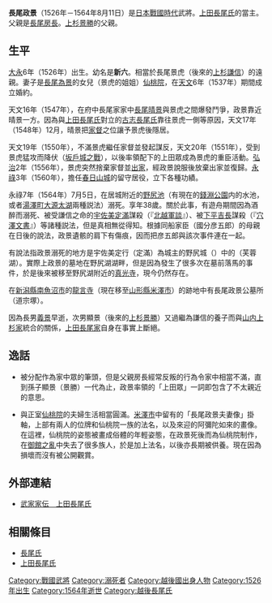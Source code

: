 {{Otheruses|長尾景廣|subject=[[上田長尾氏|上田長尾氏]]的長尾政景|other=[[白井長尾氏|白井長尾氏]]的長尾政景}}
{{日本武士
|名稱= 長尾 政景
|圖片名稱= 
|圖片大小= 
|圖片說明= 
|時代= [[日本戰國時代|日本戰國時代]]
|出生日期= [[大永|大永]]6年（1526年）
|出生地點= 
|逝世日期= [[永祿|永祿]]7年7月5日（1564年8月21日）
|逝世地點= 
|假名= 
|羅馬字= 
|幼名= 新六
|改名= 
|别名= 六郎、新五郎（通稱）
|諡号= 
|神号= 
|戒名= 道宗
|洗禮名= 
|墓所= [[新潟縣|新潟縣]][[南魚沼市|南魚沼市]]的長尾政景公墓所<BR>[[長野縣|長野縣]][[上水內郡|上水內郡]][[信濃町|信濃町]]的長尾政景之墓
|朝廷官位= [[越前守|越前守]]
|幕府職位= 
|主君= [[長尾晴景|長尾晴景]]→[[長尾景虎|景虎]]
|藩= 
|氏族= [[上田長尾家|上田長尾家]]
|父母= 父：[[長尾房長|長尾房長]]
|養父= 
|養母= 
|兄弟= 兄：[[通天存達|通天存達]]<BR>弟：[[大井田景國|大井田景國]]
|姐妹= 妹：[[市河信房|市河信房]]室、[[安田長秀|安田長秀]]室
|正室= [[仙桃院|仙桃院]]（[[長尾為景|長尾為景]]的女兒）
|側室= 
|嗣子= [[長尾義景|義景]]、'''[[上杉景勝|顯景（上杉景勝）]]'''、[[長尾時宗|時宗]]？
|嗣女= [[清圓院|清圓院]]（[[上杉景虎|上杉景虎]]繼室）、[[上條政繁|上條政繁]]室
|養子= 
|養女= 
}}
{{japanese|japanese=長尾 政景|kana=ながお まさかげ|romaji=Nagao Masakage}}
'''長尾政景'''（1526年－1564年8月11日）是[[日本戰國時代|日本戰國時代]]武將。[[上田長尾氏|上田長尾氏]]的當主。父親是[[長尾房長|長尾房長]]。[[上杉景勝|上杉景勝]]的父親。

== 生平 ==
[[大永|大永]]6年（1526年）出生。幼名是'''新六'''。相當於長尾景虎（後來的[[上杉謙信|上杉謙信]]）的遠親。妻子是[[長尾為景|長尾為景]]的女兒（景虎的姐姐）[[仙桃院|仙桃院]]，在[[天文_(後奈良天皇)|天文]]6年（1537年）期間成立婚約。

天文16年（1547年），在府中長尾家家中[[長尾晴景|長尾晴景]]與景虎之間爆發鬥爭，政景靠近晴景一方。因為與[[上田長尾氏|上田長尾氏]]對立的[[古志長尾氏|古志長尾氏]]靠往景虎一側等原因，天文17年（1548年）12月，晴景把[[家督|家督]]之位讓予景虎後隱居。

天文19年（1550年），不滿景虎繼任家督並發起謀反，天文20年（1551年），受到景虎猛攻而降伏（[[坂戶城之戰|坂戶城之戰]]），以後率領配下的上田眾成為景虎的重臣活動。[[弘治_(後奈良天皇)|弘治]]2年（1556年），景虎突然捨棄家督並[[出家|出家]]，經政景說服後放棄出家並復歸。[[永祿|永祿]]3年（1560年），擔任[[春日山城|春日山城]]的留守居役，立下各種功績。

永祿7年（1564年）7月5日，在居城{{tsl|ja|坂戸城|坂戶城}}附近的[[野尻池|野尻池]]（有現在的[[錢淵公園|錢淵公園]]内的水池，或者[[湯澤町|湯澤町]][[大源太湖|大源太湖]]兩種説法）溺死。享年38歲。關於此事，有遊舟期間因為酒醉而溺死、被受謙信之命的[[宇佐美定滿|宇佐美定滿]]謀殺（『[[北越軍談|北越軍談]]』）、被[[下平吉長|下平吉長]]謀殺（『[[穴澤文書|穴澤文書]]』）等諸種説法，但是真相無從得知。根據同船家臣（國分彦五郎）的母親在日後的說法，政景遺骸的肩下有傷痕，因而把彦五郎與該次事件連在一起。

有說法指政景溺死的地方是宇佐美定行（定滿）為城主的野尻城（{{tsl|ja|琵琶島城}}）中的{{tsl|ja|野尻湖}}（芙蓉湖）。實際上政景的墓地在野尻湖湖畔，但是因為發生了很多次在墓前落馬的事件，於是後來被移至野尻湖附近的[[真光寺|真光寺]]，現今仍然存在。

在[[新潟縣|新潟縣]][[南魚沼市|南魚沼市]]的[[龍言寺|龍言寺]]（現在移至[[山形縣|山形縣]][[米澤市|米澤市]]）的跡地中有長尾政景公墓所（道宗塚）。

因為長男[[長尾義景|義景]]早逝，次男顯景（後來的[[上杉景勝|上杉景勝]]）又過繼為謙信的養子而與[[山内上杉家|山内上杉家]]統合的關係，[[上田長尾家|上田長尾家]]自身在事實上斷絕。

== 逸話 ==
*被分配作為家中{{tsl|ja|一門}}眾的筆頭，但是父親房長經常反叛的行為令家中相當不滿，直到孫子顯景（景勝）一代為止，政景率領的「上田眾」一詞即包含了不太親近的意思。

*與正室[[仙桃院|仙桃院]]的夫婦生活相當圓滿。[[米澤市|米澤市]]{{tsl|ja|常慶院}}中留有的「長尾政景夫妻像」掛軸，上部有兩人的位牌和仙桃院一族的法名，以及來迎的阿彌陀如來的畫像。在這裡，仙桃院的姿態被畫成俗體的年輕姿態，在政景死後而為仙桃院制作，在[[御館之亂|御館之亂]]中失去了很多族人，於是加上法名，以後亦長期被供養。現在因為損壞而沒有被公開觀賞。

== 外部連結 ==
*[http://www2.harimaya.com/sengoku/html/ue_nagao.html 武家家伝＿上田長尾氏]

== 相關條目 ==
*[[長尾氏|長尾氏]]
*[[上田長尾氏|上田長尾氏]]

{{越後長尾家歷代當主}}
[[Category:戰國武將|Category:戰國武將]]
[[Category:溺死者|Category:溺死者]]
[[Category:越後國出身人物|Category:越後國出身人物]]
[[Category:1526年出生|Category:1526年出生]]
[[Category:1564年逝世|Category:1564年逝世]]
[[Category:越後長尾氏|Category:越後長尾氏]]